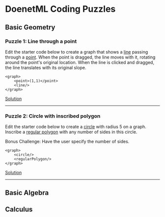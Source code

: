 
# DoenetML Coding Puzzles

## Basic Geometry

### Puzzle 1: Line through a point
Edit the starter code below to create a graph that shows a [line](line.mdx) passing through a [point](point.mdx). 
When the point is dragged, the line moves with it, rotating around the point's original location.
When the line is clicked and dragged, the line translates with its original slope. 

```doenet-editor-horiz
<graph>
    <point>(1,1)</point>
    <line/>
</graph>
```
[Solution](solutions.mdx)

---

### Puzzle 2: Circle with inscribed polygon
Edit the starter code below to create a [circle](circle.mdx) with radius $5$ on a graph. Inscribe a [regular polygon](regularPolygon.mdx) 
with any number of sides in this circle.

Bonus Challenge: Have the user specify the number of sides.

```doenet-editor-horiz
<graph>
    <circle/>
    <regularPolygon/>
</graph>
```
[Solution](solutions.mdx)

---

## Basic Algebra

## Calculus 










